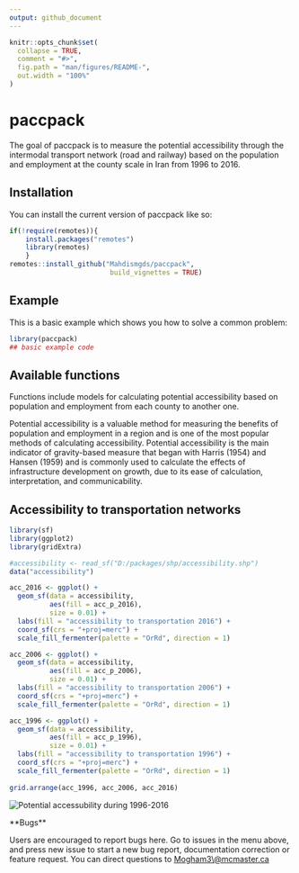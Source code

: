 ```yaml
---
output: github_document
---
```


<!-- README.md is generated from README.Rmd. Please edit that file -->

```r
knitr::opts_chunk$set(
  collapse = TRUE,
  comment = "#>",
  fig.path = "man/figures/README-",
  out.width = "100%"
)
```

# paccpack

<!-- badges: start -->

<!-- badges: end -->

The goal of paccpack is to measure the potential accessibility through the intermodal transport network (road and railway) based on the population and employment at the county scale in Iran from 1996 to 2016.

## Installation

You can install the current version of paccpack like so:

``` r
if(!require(remotes)){
    install.packages("remotes")
    library(remotes)
    }
remotes::install_github("Mahdismgds/paccpack",
                         build_vignettes = TRUE)
```

## Example

This is a basic example which shows you how to solve a common problem:

```r
library(paccpack)
## basic example code
```

## Available functions

Functions include models for calculating potential accessibility based on population and employment from each county to another one.

Potential accessibility is a valuable method for measuring the benefits of population and employment in a region and is one of the most popular methods of calculating accessibility. Potential accessibility is the main indicator of gravity-based measure that began with Harris (1954) and Hansen (1959) and is commonly used to calculate the effects of infrastructure development on growth, due to its ease of calculation, interpretation, and communicability.

## Accessibility to transportation networks

```r
library(sf)
library(ggplot2)
library(gridExtra)

#accessibility <- read_sf("D:/packages/shp/accessibility.shp")
data("accessibility")

acc_2016 <- ggplot() + 
  geom_sf(data = accessibility, 
          aes(fill = acc_p_2016),
          size = 0.01) + 
  labs(fill = "accessibility to transportation 2016") + 
  coord_sf(crs = "+proj=merc") +
  scale_fill_fermenter(palette = "OrRd", direction = 1)

acc_2006 <- ggplot() + 
  geom_sf(data = accessibility, 
          aes(fill = acc_p_2006), 
          size = 0.01) + 
  labs(fill = "accessibility to transportation 2006") +
  coord_sf(crs = "+proj=merc") + 
  scale_fill_fermenter(palette = "OrRd", direction = 1)

acc_1996 <- ggplot() + 
  geom_sf(data = accessibility, 
          aes(fill = acc_p_1996), 
          size = 0.01) + 
  labs(fill = "accessibility to transportation 1996") +
  coord_sf(crs = "+proj=merc") + 
  scale_fill_fermenter(palette = "OrRd", direction = 1)
 
grid.arrange(acc_1996, acc_2006, acc_2016)
```

![](images/Picture1.jpg "Potential accessubility during 1996-2016")

\*\*Bugs\*\*

Users are encouraged to report bugs here. Go to issues in the menu above, and press new issue to start a new bug report, documentation correction or feature request. You can direct questions to [Mogham3\\\@mcmaster.ca](mailto:Mogham3@mcmaster.ca){.email}
